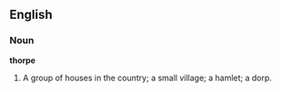 ==English==

===Noun===

'''thorpe'''

#A group of houses in the country; a small village; a hamlet; a dorp.